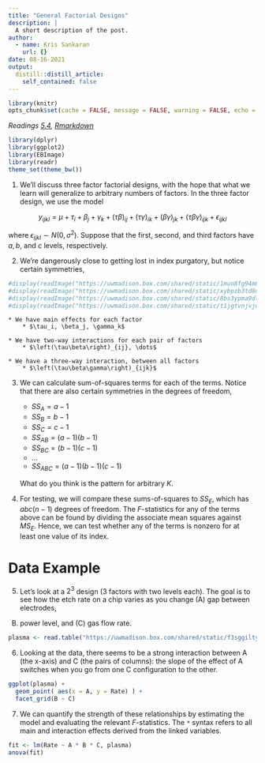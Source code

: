 ```yaml
---
title: "General Factorial Designs"
description: |
  A short description of the post.
author:
  - name: Kris Sankaran
    url: {}
date: 08-16-2021
output:
  distill::distill_article:
    self_contained: false
---
```


```r
library(knitr)
opts_chunk$set(cache = FALSE, message = FALSE, warning = FALSE, echo = TRUE)
```

_Readings [5.4](), [Rmarkdown]()_

```r
library(dplyr)
library(ggplot2)
library(EBImage)
library(readr)
theme_set(theme_bw())
```

1. We’ll discuss three factor factorial designs, with the hope that what we
learn will generalize to arbitrary numbers of factors. In the three factor
design, we use the model

$$y_{ijkl} = \mu + \tau_i + \beta_j + \gamma_k +
\left(\tau \beta\right)_{ij} + \left(\tau \gamma\right)_{ik} + \left(\beta
\gamma\right)_{jk} + \left(\tau \beta \gamma\right)_{ijk} + \epsilon_{ijkl}$$

where $\epsilon_{ijkl} \sim N\left(0, \sigma^2\right)$. Suppose that the first,
second, and third factors have $a, b$, and $c$ levels, respectively.

2. We’re dangerously close to getting lost in index purgatory, but notice certain
symmetries,

```r
#display(readImage("https://uwmadison.box.com/shared/static/1mun8fg94m86cl9yxm1u7597js1jdcdg.png"), raster = TRUE)
#display(readImage("https://uwmadison.box.com/shared/static/xybpzb3td8ojijuidng5ghpbycea6lz8.png"), raster = TRUE)
#display(readImage("https://uwmadison.box.com/shared/static/8bs3ypma9dl3mh7amnlnxrxb0sgnmxho.png"), raster = TRUE)
#display(readImage("https://uwmadison.box.com/shared/static/t1jgtvnjvjw8vadc5swsu835zpenh6yi.png"), raster = TRUE)
```

    * We have main effects for each factor
    	* $\tau_i, \beta_j, \gamma_k$
    
    * We have two-way interactions for each pair of factors
    	* $\left(\tau\beta\right)_{ij}, \dots$
    	
    * We have a three-way interaction, between all factors
    	* $\left(\tau\beta\gamma\right)_{ijk}$
    
3. We can calculate sum-of-squares terms for each of the terms. Notice that
there are also certain symmetries in the degrees of freedom,
    * $SS_A = a - 1$
    * $SS_B = b - 1$
    * $SS_C = c - 1$
    * $SS_{AB} = (a - 1)(b - 1)$
    * $SS_{BC} = (b - 1)(c - 1)$
    * ...
    * $SS_{ABC} = (a - 1)(b - 1)(c - 1)$
    
    What do you think is the pattern for arbitrary $K$.

4. For testing, we will compare these sums-of-squares to $SS_E$, which has
$abc(n - 1)$ degrees of freedom. The $F$-statistics for any of the terms above
can be found by dividing the associate mean squares against $MS_E$. Hence, we
can test whether any of the terms is nonzero for at least one value of its
index.

# Data Example

5. Let's look at a $2^3$ design (3 factors with two levels each). The goal is to
see how the etch rate on a chip varies as you change (A) gap between electrodes,
(B) power level, and (C) gas flow rate.

```r
plasma <- read.table("https://uwmadison.box.com/shared/static/f3sggiltyl5ycw1gu1vq7uv7omp4pjdg.txt", header=TRUE)
```

6. Looking at the data, there seems to be a strong interaction between A (the
x-axis) and C (the pairs of columns): the slope of the effect of A switches when
you go from one C configuration to the other.

```r
ggplot(plasma) +
  geom_point( aes(x = A, y = Rate) ) +
  facet_grid(B ~ C)
```

7. We can quantify the strength of these relationships by estimating the model and
evaluating the relevant $F$-statistics. The `*` syntax refers to all main and
interaction effects derived from the linked variables.

```r
fit <- lm(Rate ~ A * B * C, plasma)
anova(fit)
```
